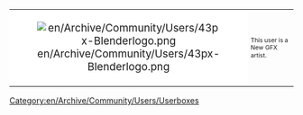 {| cellspacing="0" align="right" style="float:right;width:238px;background:white;"
| style="width:45px;height:45px;background:white;text-align:center;font-size:14pt;" | [[File:en/Archive/Community/Users/43px-Blenderlogo.png]]
| style="font-size:8pt;padding:4pt;line-height:1.25em;" | This user is a New GFX artist.
|}
<noinclude>
[[Category:en/Archive/Community/Users/Userboxes]]
</noinclude>